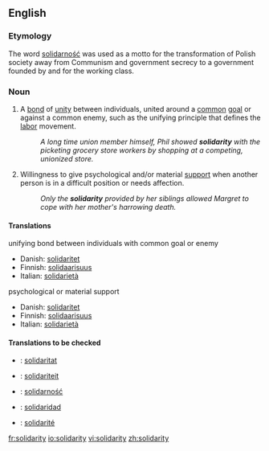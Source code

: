 {{see|Solidarity}} <!-- movement in Poland -->
==English==

===Etymology===
The word [[solidarność]] was used as a motto for the transformation of Polish society away from Communism and government secrecy to a government founded by and for the working class.

===Noun===
{{en-noun|-}}

# A [[bond]] of [[unity]] between individuals, united around a [[common]] [[goal]] or against a common enemy, such as the unifying principle that defines the [[labor]] movement.
#:''A long time union member himself, Phil showed '''solidarity''' with the picketing grocery store workers by shopping at a competing, unionized store.''
# Willingness to give psychological and/or material [[support]] when another person is in a difficult position or needs affection.
#:''Only the '''solidarity''' provided by her siblings allowed Margret to cope with her mother's harrowing death.''

====Translations====
;unifying bond between individuals with common goal or enemy
{{top}}
*Danish: [[solidaritet]]
*Finnish: [[solidaarisuus]]
*Italian: [[solidarietà]] {{f}}
{{mid}}
{{bottom}}

;psychological or material support
{{top}}
*Danish: [[solidaritet]]
*Finnish: [[solidaarisuus]]
*Italian: [[solidarietà]] {{f}}
{{mid}}
{{bottom}}

====Translations to be checked====
{{checktrans}}
{{top}}
*{{ttbc|Catalan}}: [[solidaritat]]
*{{ttbc|Dutch}}: [[solidariteit]]
{{mid}}
*{{ttbc|Polish}}: [[solidarność]]
*{{ttbc|Spanish}}: [[solidaridad]]
*{{ttbc|French}}: [[solidarité]]
{{bottom}}

[[fr:solidarity]]
[[io:solidarity]]
[[vi:solidarity]]
[[zh:solidarity]]